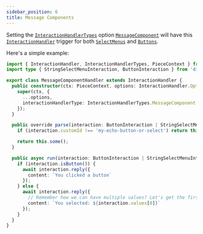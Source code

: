 ```yaml
---
sidebar_position: 6
title: Message Components
---
```


Setting the [`InteractionHandlerTypes`][interactionhandlertypes] option [`MessageComponent`][messagecomponent] will have
this [`InteractionHandler`][interaction-handler] trigger for both [`SelectMenus`][select-menus] and
[`Buttons`][buttons].

Here's a simple example:

```typescript ts2esm2cjs
import { InteractionHandler, InteractionHandlerTypes, PieceContext } from '@sapphire/framework';
import type { StringSelectMenuInteraction, ButtonInteraction } from 'discord.js';

export class MessageComponentHandler extends InteractionHandler {
  public constructor(ctx: PieceContext, options: InteractionHandler.Options) {
    super(ctx, {
      ...options,
      interactionHandlerType: InteractionHandlerTypes.MessageComponent
    });
  }

  public override parse(interaction: ButtonInteraction | StringSelectMenuInteraction) {
    if (interaction.customId !== 'my-echo-button-or-select') return this.none();

    return this.some();
  }

  public async run(interaction: ButtonInteraction | StringSelectMenuInteraction) {
    if (interaction.isButton()) {
      await interaction.reply({
        content: `You clicked a button`
      });
    } else {
      await interaction.reply({
        // Remember how we can have multiple values? Let's get the first one!
        content: `You selected: ${interaction.values[0]}`
      });
    }
  }
}
```

[interactionhandlertypes]: ../../../Documentation/api-framework/enums/InteractionHandlerTypes
[messagecomponent]: ../../../Documentation/api-framework/enums/InteractionHandlerTypes#messagecomponent
[interaction-handler]: ../../../Documentation/api-framework/classes/InteractionHandler
[buttons]: ./buttons
[select-menus]: ./select-menus
